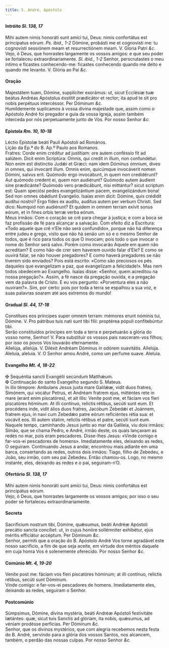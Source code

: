 ```yaml
---
title: S. André, Apóstolo
---
```


<h4 class="text-center">
  Intróito <em>Sl. 138, 17</em>
</h4>
<div class="container-fluid">
  <div class="row">
    <div class="col-6 dropcaps text-justify">
      Mihi autem nimis honoráti sunt amíci tui, Deus: nimis confortátus est
      principatus eórum. <em>Ps. ibid., 1-2</em> Dómine, probásti me et
      cognovísti me: tu cognovísti sessiónem meam et resurrectiónem meam. V.
      Gloria Patri <em>&c.</em>
    </div>
    <div class="col-6 dropcaps text-justify">
      Vejo, ó Deus, que honrastes largamente os vossos amigos: e que seu poder
      se fortaleceu extraordinariamente. <em>Sl. ibid., 1-2</em> Senhor,
      perscrutastes o meu íntimo e ficastes conhecendo-me: ficastes conhecendo
      quando me deito e quando me levanto. V. Glória ao Pai <em>&c.</em>
    </div>
  </div>
</div>

<h4 class="text-center">Oração</h4>
<div class="container-fluid">
  <div class="row">
    <div class="col-6 dropcaps text-justify">
      Majestátem tuam, Dómine, supplíciter exorámus: ut, sicut Ecclésiæ tuæ
      beátus Andréas Apóstolus éxstitit prædicátor et rector; ita apud te sit
      pro nobis perpétuus intercéssor. Per Dóminum <em>&c.</em>
    </div>
    <div class="col-6 dropcaps text-justify">
      Humildemente suplicamos à vossa divina majestade que, assim como o
      Apóstolo André foi pregador e guia da vossa Igreja, assim também interceda
      por nós perpetuamente junto de Vós. Por nosso Senhor <em>&c.</em>
    </div>
  </div>
</div>

<h4 class="text-center">
  Epístola <em>Rm. 10, 10-18</em>
</h4>
<div class="container-fluid">
  <div class="row">
    <div class="col-6 text-justify">
      Léctio Epístolæ beáti Pauli Apóstoli ad Romános.
    </div>
    <div class="col-6 text-justify">
      Lição da Ep.ª do B. Ap.º Paulo aos Romanos.
    </div>
    <div class="col-6 dropcaps text-justify">
      Fratres: Corde enim créditur ad justítiam: ore autem conféssio fit ad
      salútem. Dicit enim Scriptúra: Omnis, qui credit in illum, non
      confundétur. Non enim est distínctio Judǽi et Græci: nam idem Dóminus
      ómnium, dives in omnes, qui ínvocant illum. Omnis enim, quicúmque
      invocáverit nomen Dómini, salvus erit. Quómodo ergo invocábunt, in quem
      non credidérunt? Aut quómodo credent ei, quem non audiérunt? Quómodo autem
      áudient sine prædicánte? Quómodo vero prædicábunt, nisi mittántur? sicut
      scriptum est: Quam speciósi pedes evangelizántium pacem, evangelizándum
      bona! Sed non omnes obǿdiunt Evangelio. Isaías enim dicit: Dómine, quis
      crédidit audítui nostro? Ergo fides ex audítu, audítus autem per verbum
      Christi. Sed dico: Numquid non audiérunt? Et quidem in omnem terram exívit
      sonus eórum, et in fines orbis terræ verba eórum.
    </div>
    <div class="col-6 dropcaps text-justify">
      Meus irmãos: Com o coração se crê para chegar à justiça; e com a boca se
      faz profissão de fé para alcançar a salvação. Com efeito diz a Escritura:
      «Todo aquele que crê n’Ele não será confundido», porque não há diferença
      entre judeu e grego, visto que não há senão um só e o mesmo Senhor de
      todos, que é rico para todos os que O invocam; pois todo o que invocar o
      nome do Senhor será salvo. Porém como invocarão Aquele em quem não
      acreditam? E como hão-de crer sem haverem ouvido falar d’Ele? E como se
      ouvirá falar, se não houver pregadores? E como haverá pregadores se não
      tiverem sido enviados? Pois está escrito: «Como são preciosos os pés
      daqueles que evangelizam a paz, que evangelizam a felicidade!». Mas nem
      todos obedecem ao Evangelho. Isaías disse: «Senhor, quem acreditou na
      nossa pregação?». Assim, a fé nasce da pregação ouvida, e a pregação vem
      da palavra de Cristo. E eu vos pergunto: «Porventura eles a não ouviram?».
      Sim, por certo: pois por toda a terra se espalhou a sua voz, e suas
      palavras soaram até aos extremos do mundo!
    </div>
  </div>
</div>

<h4 class="text-center">
  Gradual <em>Sl. 44, 17-18</em>
</h4>
<div class="container-fluid">
  <div class="row">
    <div class="col-6 dropcaps text-justify">
      Constítues eos príncipes super omnem terram: mémores erunt nóminis tui,
      Dómine. V. Pro pátribus tuis nati sunt tibi fílii: proptérea pópuli
      confitebúntur tibi.
    </div>
    <div class="col-6 dropcaps text-justify">
      Serão constituídos príncipes em toda a terra e perpetuarão a glória do
      vosso nome, Senhor! V. Para substituir os vossos pais nasceram-vos filhos;
      por isso os povos Vos louvarão eternamente.
    </div>
    <div class="col-6 text-justify">
      Allelúja, allelúja. V. Diléxit Andréam Dóminus in odórem suavitátis.
      Allelúja.
    </div>
    <div class="col-6 text-justify">
      Aleluia, aleluia. V. O Senhor amou André, como um perfume suave. Aleluia.
    </div>
  </div>
</div>

<h4 class="text-center">
  Evangelho <em>Mt. 4, 18-22</em>
</h4>
<div class="container-fluid">
  <div class="row">
    <div class="col-6 text-justify">
      <span class="text-danger">&#10016;</span> Sequéntia sancti Evangélii
      secúndum Matthǽum.
    </div>
    <div class="col-6 text-justify">
      <span class="text-danger">&#10016;</span> Continuação do santo Evangelho
      segundo S. Mateus.
    </div>
    <div class="col-6 dropcaps text-justify">
      In illo témpore: Ambulans Jesus juxta mare Galilǽæ, vidit duos fratres,
      Simónem, qui vocátur Petrus, et Andréam fratrem ejus, mitténtes rete in
      mare (erant enim piscatóres), et ait illis: Veníte post me, et fáciam vos
      fíeri piscatóres hóminum. At illi contínuo, relíctis rétibus, secúti sunt
      eum. Et procédens inde, vidit álios duos fratres, Jacóbum Zebedǽi et
      Joánnem, fratrem ejus, in navi cum Zebedǽo patre eórum reficiéntes rétia
      sua: et vocávit eos. Illi autem statim, relíctis rétibus et patre, secúti
      sunt eum.
    </div>
    <div class="col-6 dropcaps text-justify">
      Naquele tempo, caminhando Jesus junto ao mar da Galileia, viu dois irmãos:
      Simão, que se chama Pedro, e André, irmão deste, os quais lançavam as
      redes no mar, pois eram pescadores. Disse-lhes Jesus: «Vinde comigo e
      far-vos-ei pescadores de homens». Imediatamente eles, deixando as redes, O
      seguiram. Continuando Jesus a andar, encontrou mais adiante em uma barca,
      consertando as redes, outros dois irmãos: Tiago, filho de Zebedeu, e João,
      seu irmão, com seu pai Zebedeu. Então chamou-os. Logo, no mesmo instante,
      eles, deixando as redes e o pai, seguiram-n’O.
    </div>
  </div>
</div>

<h4 class="text-center">
  Ofertório <em>Sl. 138, 17</em>
</h4>
<div class="container-fluid">
  <div class="row">
    <div class="col-6 dropcaps text-justify">
      Mihi autem nimis honoráti sunt amíci tui, Deus: nimis confortátus est
      principátus eórum.
    </div>
    <div class="col-6 dropcaps text-justify">
      Vejo, ó Deus, que honrastes largamente os vossos amigos; por isso o seu
      poder se fortaleceu extraordinariamente.
    </div>
  </div>
</div>

<h4 class="text-center">Secreta</h4>
<div class="container-fluid">
  <div class="row">
    <div class="col-6 dropcaps text-justify">
      Sacrificium nostrum tibi, Dómine, quǽsumus, beáti Andréæ Apóstoli precátio
      sancta concíliet: ut, in cujus honóre sollémniter exhibétur, ejus méritis
      efficiátur accéptum. Per Dóminum <em>&c.</em>
    </div>
    <div class="col-6 dropcaps text-justify">
      Senhor, permiti que a oração do B. Apóstolo André Vos torne agradável este
      nosso sacrifício, a fim de que seja aceite, em virtude dos méritos daquele
      em cuja honra Vos é solenemente oferecido. Por nosso Senhor <em>&c.</em>
    </div>
  </div>
</div>

<h4 class="text-center">
  Comúnio <em>Mt. 4, 19-20</em>
</h4>
<div class="container-fluid">
  <div class="row">
    <div class="col-6 dropcaps text-justify">
      Veníte post me: fáciam vos fíeri piscatóres hóminum; at illi contínuo,
      relíctis rétibus, secúti sunt Dóminum.
    </div>
    <div class="col-6 dropcaps text-justify">
      Vinde comigo: e far-vos-ei pescadores de homens. Imediatamente eles,
      deixando as redes, seguiram o Senhor.
    </div>
  </div>
</div>

<h4 class="text-center">Postcomúnio</h4>
<div class="container-fluid">
  <div class="row">
    <div class="col-6 dropcaps text-justify">
      Súmpsimus, Dómine, divína mystéria, beáti Andréæ Apóstoli festivitáte
      lætántes: quæ, sicut tuis Sanctis ad glóriam, ita nobis, quǽsumus, ad
      véniam prodésse perfícias. Per Dóminum <em>&c.</em>
    </div>
    <div class="col-6 dropcaps text-justify">
      Senhor, que os divinos mystérios, que com alegria recebemos nesta festa do
      B. André, servindo para a glória dos vossos Santos, nos alcancem, também,
      o perdão das nossas culpas. Por nosso Senhor <em>&c.</em>
    </div>
  </div>
</div>
